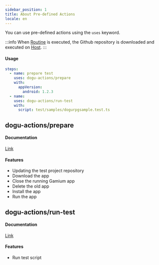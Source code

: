 ```yaml
---
sidebar_position: 1
title: About Pre-defined Actions
locale: en
---
```


You can use pre-defined actions using the `uses` keyword.

:::info
When [Routine](/routine/routines) is executed, the Github repository is downloaded and executed on [Host](/device-farm#host-and-agent).
:::

#### Usage

```yaml
steps:
  - name: prepare test
    uses: dogu-actions/prepare
    with:
      appVersion:
        android: 1.2.3
  - name:
    uses: dogu-actions/run-test
    with:
      script: test/samples/dogurpgsample.test.ts
```

## dogu-actions/prepare

#### Documentation

[Link](./prepare)

#### Features

- Updating the test project repository
- Download the app
- Close the running Gamium app
- Delete the old app
- Install the app
- Run the app

## dogu-actions/run-test

#### Documentation

[Link](./run-test)

#### Features

- Run test script
